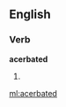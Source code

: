 ==English==
===Verb===
'''acerbated'''
#{{past of|[[acerbate]]}}

{{anagrams:en/aabcdeert}}
[[ml:acerbated]]